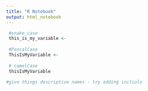 ```yaml
---
title: "R Notebook"
output: html_notebook
---
```


```r
 #snake_case
 this_is_my_variable <-
 
 #PascalCase
 ThisIsMyVariable <-
   
 # camelCase
 thisIsMyVariable
 
#give things descriptive names - try adding initials




```